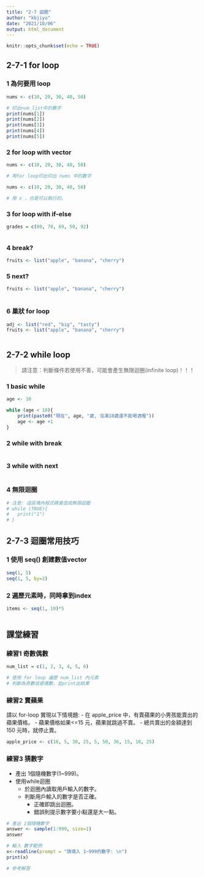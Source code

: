 ```yaml
---
title: "2-7 迴圈"
author: "kbjiyu"
date: "2021/10/06"
output: html_document
---
```


```r
knitr::opts_chunk$set(echo = TRUE)
```

## 2-7-1 for loop

### 1 為何要用 loop
```r
nums <- c(10, 20, 30, 40, 50)

# 印出num_list中的數字
print(nums[1])
print(nums[2])
print(nums[3])
print(nums[4])
print(nums[5])

```

### 2 for loop with vector
```r
nums <- c(10, 20, 30, 40, 50)

# 用for loop印出印出 nums 中的數字


```

```r
nums <- c(10, 20, 30, 40, 50)

# 用 x ，也是可以執行的。


```

### 3 for loop with if-else
```r

grades = c(80, 70, 69, 50, 92)



```

### 4 break?
```r

fruits <- list("apple", "banana", "cherry")


```

### 5 next?
```r

fruits <- list("apple", "banana", "cherry")



```

### 6 巢狀 for loop
```r

adj <- list("red", "big", "tasty")
fruits <- list("apple", "banana", "cherry")



```

## 2-7-2 while loop

> 請注意：判斷條件若使用不善，可能會產生無限迴圈(infinite loop)！！！

### 1 basic while
```r
age <- 10

while (age < 18){
    print(paste0("現在", age, "歲, 沒滿18歲還不能喝酒喔"))
    age <- age +1
}

```

### 2 while with break
```r


```

### 3 while with next
```r


```

### 4 無限迴圈
```r
# 注意: 這區塊內程式碼會造成無限迴圈
# while (TRUE){
#   print("1")
# }

```

## 2-7-3 迴圈常用技巧

### 1 使用 seq() 創建數值vector
```r

seq(1, 5)
seq(1, 5, by=2)

```

### 2 遍歷元素時，同時拿到index
```r

items <- seq(1, 10)*5



```

## 課堂練習

### 練習1 奇數偶數
```r

num_list = c(1, 2, 3, 4, 5, 6)

# 使用 for loop 遍歷 num_list 內元素
# 判斷為奇數或是偶數，並print出結果


```

### 練習2 賣蘋果

請以 for-loop 實現以下情境題:
- 在 apple_price 中，有賣蘋果的小男孩能賣出的蘋果價格。
- 蘋果價格如果<=15 元，蘋果就跳過不賣。
- 總共賣出的金額達到 150 元時，就停止賣。


```r
apple_price <- c(16, 5, 30, 25, 5, 50, 36, 15, 10, 25)

```

### 練習3 猜數字

- 產出 1個隨機數字(1~999)。
- 使用while迴圈
  - 於迴圈內讀取用戶輸入的數字。
  - 判斷用戶輸入的數字是否正確。
    - 正確即跳出迴圈。
    - 錯誤則提示數字要小點還是大一點。

```r
# 產出 1個隨機數字
answer <- sample(1:999, size=1)
answer

```
```r
# 輸入 數字範例
x<-readline(prompt = "請填入 1~999的數字: \n")
print(x)

```

```r
# 參考解答
  
```
